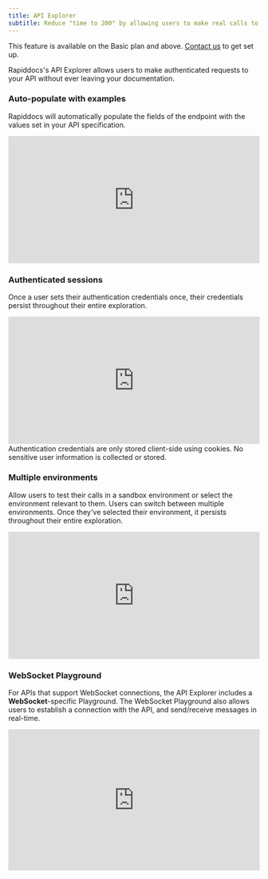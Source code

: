 ```yaml
---
title: API Explorer
subtitle: Reduce "time to 200" by allowing users to make real calls to your API from right within the API Reference. 
---
```


<Tip>This feature is available on the Basic plan and above. [Contact us](https://buildwithrapiddocs.com/contact) to get set up.</Tip>

Rapiddocs's API Explorer allows users to make authenticated requests to your API without ever leaving your documentation. 

### Auto-populate with examples
Rapiddocs will automatically populate the fields of the endpoint with the values set in your API specification.

<div style="position: relative; padding-bottom: 50.63657407407407%; height: 0;"><iframe src="https://www.loom.com/embed/a48d921459b54dde9652c3fcc85ebc54?sid=2c0b4f4d-7e24-4fc5-a617-8d933195bfec?hide_owner=true&hide_share=true&hide_title=true&hideEmbedTopBar=true" frameborder="0" webkitallowfullscreen mozallowfullscreen allowfullscreen style="position: absolute; top: 0; left: 0; width: 100%; height: 100%;"></iframe></div>

### Authenticated sessions
Once a user sets their authentication credentials once, their credentials persist throughout their entire exploration. 

<div style="position: relative; padding-bottom: 50.63657407407407%; height: 0;"><iframe src="https://www.loom.com/embed/7de9948ae878448094b5e92da5effd41?sid=702889b7-aa3d-4669-994e-83c196d7bc3e?hide_owner=true&hide_share=true&hide_title=true&hideEmbedTopBar=true" frameborder="0" webkitallowfullscreen mozallowfullscreen allowfullscreen style="position: absolute; top: 0; left: 0; width: 100%; height: 100%;"></iframe></div>

<Info>
Authentication credentials are only stored client-side using cookies. No sensitive user information is collected or stored. 
</Info>

### Multiple environments
Allow users to test their calls in a sandbox environment or select the environment relevant to them. Users can switch between multiple environments. Once they've selected their environment, it persists throughout their entire exploration. 

<div style="position: relative; padding-bottom: 50.63657407407407%; height: 0;"><iframe src="https://www.loom.com/embed/cb642161678e41cabcb677b900006f40?sid=5e45243c-3ba1-45cf-860b-72eee1970fc5?hide_owner=true&hide_share=true&hide_title=true&hideEmbedTopBar=true" frameborder="0" webkitallowfullscreen mozallowfullscreen allowfullscreen style="position: absolute; top: 0; left: 0; width: 100%; height: 100%;"></iframe></div>

### WebSocket Playground

For APIs that support WebSocket connections, the API Explorer includes a **WebSocket**-specific Playground. The WebSocket Playground also allows users to establish a connection with the API, and send/receive messages in real-time. 

<div style="position: relative; padding-bottom: 56.2%; height: 0;"><iframe src="https://www.loom.com/embed/be4da30404794e9983c4fe639f78d4c8?sid=73b7aeda-98fa-4531-87ed-1e5909500fe2?hide_owner=true&hide_share=true&hide_title=true&hideEmbedTopBar=true" frameborder="0" webkitallowfullscreen mozallowfullscreen allowfullscreen style="position: absolute; top: 0; left: 0; width: 100%; height: 100%;"></iframe></div>